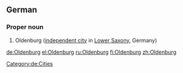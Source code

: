==German==
{{wikipedia}}
{{wikipedia|lang=de}}

===Proper noun===
{{de-proper noun|n}}

# Oldenburg ([[independent city]] in [[Lower Saxony]], Germany)

[[Category:de:Cities]]

[[de:Oldenburg]]
[[el:Oldenburg]]
[[ru:Oldenburg]]
[[fi:Oldenburg]]
[[zh:Oldenburg]]
